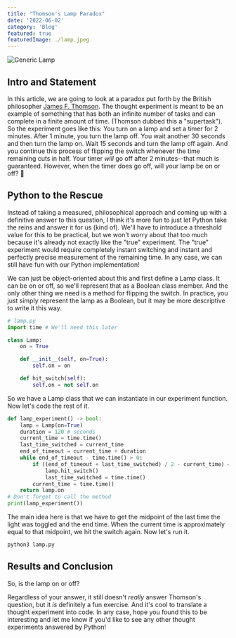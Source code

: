 ```yaml
---
title: "Thomson's Lamp Paradox"
date: '2022-06-02'
category: 'Blog'
featured: true
featuredImage: ./lamp.jpeg
---
```


![Generic Lamp](./lamp.jpeg)

## Intro and Statement

In this article, we are going to look at a paradox put forth by the British philosopher [James F. Thomson](<https://en.wikipedia.org/wiki/James_F._Thomson_(philosopher)>). The thought experiment is meant to be an example of something that has both an infinite number of tasks and can complete in a finite amount of time. (Thomson dubbed this a "supertask").
So the experiment goes like this: You turn on a lamp and set a timer for 2 minutes. After 1 minute, you turn the lamp off. You wait another 30 seconds and then turn the lamp on. Wait 15 seconds and turn the lamp off again. And you continue this process of flipping the switch whenever the time remaining cuts in half. Your timer <i>will</i> go off after 2 minutes--that much is guaranteed. However, when the timer does go off, will your lamp be on or off? 🤔

## Python to the Rescue

Instead of taking a measured, philosophical approach and coming up with a definitive answer to this question, I think it's more fun to just let Python take the reins and answer it for us (kind of). We'll have to introduce a threshold value for this to be practical, but we won't worry about that too much because it's already not exactly like the "true" experiment. The "true" experiment would require completely instant switching and instant and perfectly precise measurement of the remaining time. In any case, we can still have fun with our Python implementation!

We can just be object-oriented about this and first define a Lamp class. It can be on or off, so we'll represent that as a Boolean class member. And the only other thing we need is a method for flipping the switch. In practice, you just simply represent the lamp as a Boolean, but it may be more descriptive to write it this way.

```python
# lamp.py
import time # We'll need this later

class Lamp:
    on = True

    def __init__(self, on=True):
        self.on = on

    def hit_switch(self):
        self.on = not self.on
```

So we have a Lamp class that we can instantiate in our experiment function. Now let's code the rest of it.

```python
def lamp_experiment() -> bool:
    lamp = Lamp(on=True)
    duration = 120 # seconds
    current_time = time.time()
    last_time_switched = current_time
    end_of_timeout = current_time + duration
    while end_of_timeout - time.time() > 0:
        if ((end_of_timeout + last_time_switched) / 2 - current_time) < threshold:
            lamp.hit_switch()
            last_time_switched = time.time()
        current_time = time.time()
    return lamp.on
# Don't forget to call the method
print(lamp_experiment())
```

The main idea here is that we have to get the midpoint of the last time the light was toggled and the end time. When the current time is approximately equal to that midpoint, we hit the switch again. Now let's run it.

```bash
python3 lamp.py
```

## Results and Conclusion

So, is the lamp on or off?

Regardless of your answer, it still doesn't <i>really</i> answer Thomson's question, but it <i>is</i> definitely a fun exercise. And it's cool to translate a thought experiment into code. In any case, hope you found this to be interesting and let me know if you'd like to see any other thought experiments answered by Python!
